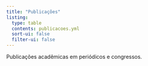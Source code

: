 ```yaml
---
title: "Publicações"
listing:
  type: table
  contents: publicacoes.yml
  sort-ui: false
  filter-ui: false
---
```


Publicações acadêmicas em periódicos e congressos.